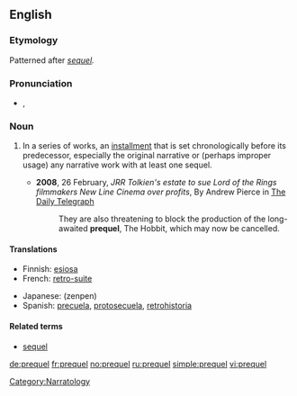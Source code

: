 ==English==

===Etymology===
Patterned after ''[[sequel]].''

===Pronunciation===
* {{IPA|/ˈpɹiːkwəl/}}, {{SAMPA|/"pri:kw@l/}}

===Noun===
{{en-noun}}

# {{narratology}} In a series of works, an [[installment]] that is set chronologically before its predecessor, especially the original narrative or (perhaps improper usage) any narrative work with at least one sequel.
#* '''2008''', 26 February, ''JRR Tolkien's estate to sue Lord of the Rings filmmakers New Line Cinema over profits'', By Andrew Pierce in [[w:The Daily Telegraph|The Daily Telegraph]]
#*: They are also threatening to block the production of the long-awaited '''prequel''', The Hobbit, which may now be cancelled.

====Translations====
{{trans-top|in a series of works, an installment that is set chronologically before its predecessor}}
*Finnish: [[esiosa]]
* French: [[retro-suite]]
{{trans-mid}}
* Japanese: {{Jpan|[[前編]]}} (zenpen)
* Spanish: [[precuela]], [[protosecuela]], [[retrohistoria]]
{{trans-bottom}}

====Related terms====
* [[sequel]]

[[Category:Narratology]]

[[de:prequel]]
[[fr:prequel]]
[[no:prequel]]
[[ru:prequel]]
[[simple:prequel]]
[[vi:prequel]]